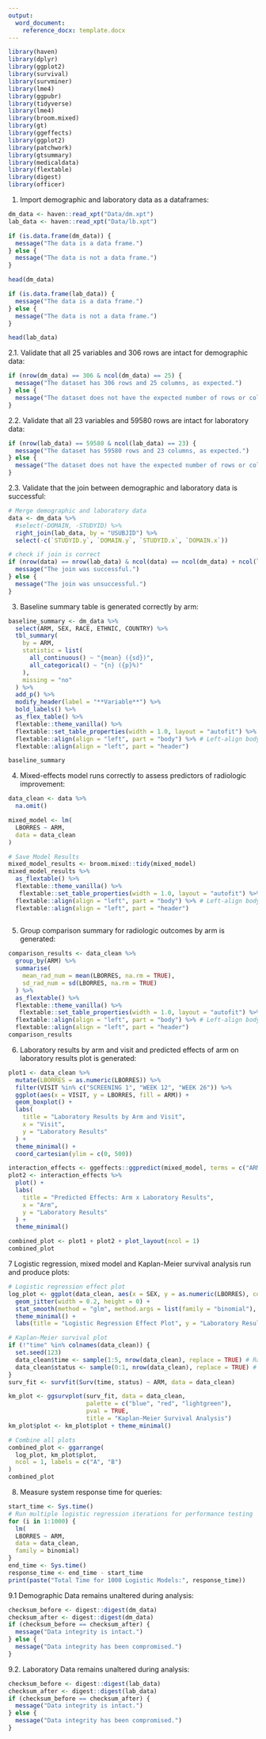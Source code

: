 ```yaml
---
output:
  word_document:
    reference_docx: template.docx
---
```


```r
library(haven)
library(dplyr)
library(ggplot2)
library(survival)
library(survminer)
library(lme4) 
library(ggpubr)
library(tidyverse)
library(lme4)
library(broom.mixed)
library(gt)
library(ggeffects)
library(ggplot2)
library(patchwork)
library(gtsummary)
library(medicaldata)
library(flextable)
library(digest)
library(officer)
```

\pagebreak

1. Import demographic and laboratory data as a dataframes:

```r
dm_data <- haven::read_xpt("Data/dm.xpt")
lab_data <- haven::read_xpt("Data/lb.xpt")

if (is.data.frame(dm_data)) {
  message("The data is a data frame.")
} else {
  message("The data is not a data frame.")
}
```

```r
head(dm_data)
```

```r
if (is.data.frame(lab_data)) {
  message("The data is a data frame.")
} else {
  message("The data is not a data frame.")
}
```

```r
head(lab_data)
```

2.1. Validate that all 25 variables and 306 rows are intact for demographic data:

```r
if (nrow(dm_data) == 306 & ncol(dm_data) == 25) {
  message("The dataset has 306 rows and 25 columns, as expected.")
} else {
  message("The dataset does not have the expected number of rows or columns.")
}
```

2.2. Validate that all 23 variables and 59580 rows are intact for laboratory data:

```r
if (nrow(lab_data) == 59580 & ncol(lab_data) == 23) {
  message("The dataset has 59580 rows and 23 columns, as expected.")
} else {
  message("The dataset does not have the expected number of rows or columns.")
}
```

2.3. Validate that the join between demographic and laboratory data is successful:

```r
# Merge demographic and laboratory data
data <- dm_data %>%
  #select(-DOMAIN, -STUDYID) %>%
  right_join(lab_data, by = "USUBJID") %>% 
  select(-c(`STUDYID.y`, `DOMAIN.y`, `STUDYID.x`, `DOMAIN.x`))

# check if join is correct
if (nrow(data) == nrow(lab_data) & ncol(data) == ncol(dm_data) + ncol(lab_data) - 5) {
  message("The join was successful.")
} else {
  message("The join was unsuccessful.")
}
```

3. Baseline summary table is generated correctly by arm:

```r

baseline_summary <- dm_data %>%
  select(ARM, SEX, RACE, ETHNIC, COUNTRY) %>%
  tbl_summary(
    by = ARM,
    statistic = list(
      all_continuous() ~ "{mean} ({sd})",
      all_categorical() ~ "{n} ({p}%)"
    ),
    missing = "no"
  ) %>%
  add_p() %>%
  modify_header(label = "**Variable**") %>%
  bold_labels() %>% 
  as_flex_table() %>%
  flextable::theme_vanilla() %>% 
  flextable::set_table_properties(width = 1.0, layout = "autofit") %>%
  flextable::align(align = "left", part = "body") %>% # Left-align body text
  flextable::align(align = "left", part = "header") 

baseline_summary
```

4. Mixed-effects model runs correctly to assess predictors of radiologic improvement:

```r
data_clean <- data %>% 
  na.omit()

mixed_model <- lm(
  LBORRES ~ ARM,
  data = data_clean
)

# Save Model Results
mixed_model_results <- broom.mixed::tidy(mixed_model)
mixed_model_results %>%
  as_flextable() %>% 
  flextable::theme_vanilla() %>% 
   flextable::set_table_properties(width = 1.0, layout = "autofit") %>%
  flextable::align(align = "left", part = "body") %>% # Left-align body text
  flextable::align(align = "left", part = "header") 
  
```

5. Group comparison summary for radiologic outcomes by arm is generated:

```r
comparison_results <- data_clean %>%
  group_by(ARM) %>%
  summarise(
    mean_rad_num = mean(LBORRES, na.rm = TRUE),
    sd_rad_num = sd(LBORRES, na.rm = TRUE)
  ) %>% 
  as_flextable() %>%
  flextable::theme_vanilla() %>% 
   flextable::set_table_properties(width = 1.0, layout = "autofit") %>%
  flextable::align(align = "left", part = "body") %>% # Left-align body text
  flextable::align(align = "left", part = "header") 
comparison_results
```

6. Laboratory results by arm and visit and predicted effects of arm on laboratory results plot is generated: 

```r
plot1 <- data_clean %>%
  mutate(LBORRES = as.numeric(LBORRES)) %>%
  filter(VISIT %in% c("SCREENING 1", "WEEK 12", "WEEK 26")) %>% 
  ggplot(aes(x = VISIT, y = LBORRES, fill = ARM)) +
  geom_boxplot() +
  labs(
    title = "Laboratory Results by Arm and Visit",
    x = "Visit",
    y = "Laboratory Results"
  ) +
  theme_minimal() +
  coord_cartesian(ylim = c(0, 500))

interaction_effects <- ggeffects::ggpredict(mixed_model, terms = c("ARM"))
plot2 <- interaction_effects %>%
  plot() +
  labs(
    title = "Predicted Effects: Arm x Laboratory Results",
    x = "Arm",
    y = "Laboratory Results"
  ) +
  theme_minimal()

combined_plot <- plot1 + plot2 + plot_layout(ncol = 1)
combined_plot
```

7 Logistic regression, mixed model and Kaplan-Meier survival analysis run and produce plots:

```r
# Logistic regression effect plot
log_plot <- ggplot(data_clean, aes(x = SEX, y = as.numeric(LBORRES), color = ARM)) +
  geom_jitter(width = 0.2, height = 0) +
  stat_smooth(method = "glm", method.args = list(family = "binomial"), se = TRUE) +
  theme_minimal() +
  labs(title = "Logistic Regression Effect Plot", y = "Laboratory Results") 

# Kaplan-Meier survival plot
if (!"time" %in% colnames(data_clean)) {
  set.seed(123)
  data_clean$time <- sample(1:5, nrow(data_clean), replace = TRUE) # Random time-to-event data
  data_clean$status <- sample(0:1, nrow(data_clean), replace = TRUE) # Random censoring data
}
surv_fit <- survfit(Surv(time, status) ~ ARM, data = data_clean)

km_plot <- ggsurvplot(surv_fit, data = data_clean, 
                      palette = c("blue", "red", "lightgreen"), 
                      pval = TRUE, 
                      title = "Kaplan-Meier Survival Analysis") 
km_plot$plot <- km_plot$plot + theme_minimal() 

# Combine all plots
combined_plot <- ggarrange(
  log_plot, km_plot$plot,
  ncol = 1, labels = c("A", "B")
)
combined_plot
```

8. Measure system response time for queries:

```r
start_time <- Sys.time()
# Run multiple logistic regression iterations for performance testing
for (i in 1:1000) {
  lm(
  LBORRES ~ ARM,
  data = data_clean,
  family = binomial)
}
end_time <- Sys.time()
response_time <- end_time - start_time
print(paste("Total Time for 1000 Logistic Models:", response_time))

```

9.1 Demographic Data remains unaltered during analysis:

```r
checksum_before <- digest::digest(dm_data)
checksum_after <- digest::digest(dm_data)
if (checksum_before == checksum_after) {
  message("Data integrity is intact.")
} else {
  message("Data integrity has been compromised.")
}
```

9.2. Laboratory Data remains unaltered during analysis:

```r
checksum_before <- digest::digest(lab_data)
checksum_after <- digest::digest(lab_data)
if (checksum_before == checksum_after) {
  message("Data integrity is intact.")
} else {
  message("Data integrity has been compromised.")
}
```